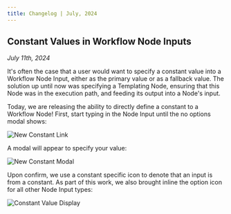```yaml
---
title: Changelog | July, 2024
---
```


## Constant Values in Workflow Node Inputs
_July 11th, 2024_

It's often the case that a user would want to specify a constant value into a Workflow Node Input, either as the primary value or as a fallback value.
The solution up until now was specifying a Templating Node, ensuring that this Node was in the execution path, and feeding its output into a Node's input.

Today, we are releasing the ability to directly define a constant to a Workflow Node! First, start typing in the Node Input until the no options modal shows:

![New Constant Link](https://storage.googleapis.com/vellum-public/help-docs/changelogs/2024-07/new-constant-link.png)

A modal will appear to specify your value:

![New Constant Modal](https://storage.googleapis.com/vellum-public/help-docs/changelogs/2024-07/new-constant-modal.png)

Upon confirm, we use a constant specific icon to denote that an input is from a constant. As part of this work, we also brought inline the option icon
for all other Node Input types:

![Constant Value Display](https://storage.googleapis.com/vellum-public/help-docs/changelogs/2024-07/constant-value-display.png)
